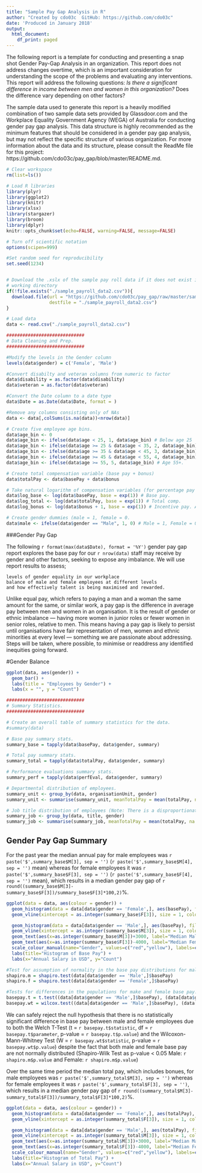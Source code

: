 ```yaml
---
title: "Sample Pay Gap Analysis in R"
author: "Created by cdo03c  GitHub: https://github.com/cdo03c"
date: 'Produced in January 2018'
output:
  html_document:
    df_print: paged
---
```



The following report is a template for conducting and presenting a snap shot Gender Pay-Gap Analysis in an organization.  This report does not address changes overtime, which is an important consideration for understanding the scope of the problems and evaluating any interventions.  This report will address the following questions:
*Is there a significant difference in income between men and women in this organization? 
*Does the difference vary depending on other factors?

The sample data used to generate this report is a heavily modified combination of two sample data sets provided by Glassdoor.com and the Workplace Equality Government Agency (WEGA) of Australia for conducting gender pay gap analysis.  This data structure is highly recommended as the minimum features that should be considered in a gender pay gap analysis, but may not reflect the specific structure of various organization.  For more information about the data and its structure, please consult the ReadMe file for this project: https://github.com/cdo03c/pay_gap/blob/master/README.md.

```r
# Clear workspace
rm(list=ls())

# Load R libraries
library(plyr)
library(ggplot2)
library(knitr)
library(xlsx)
library(stargazer)
library(broom)
library(dplyr)
knitr::opts_chunk$set(echo=FALSE, warning=FALSE, message=FALSE)

# Turn off scientific notation 
options(scipen=999)

#Set random seed for reproducibility
set.seed(1234)


# Download the .xslx of the sample pay roll data if it does not exist in the
# working directory
if(!file.exists("./sample_payroll_data2.csv")){
  download.file(url = "https://github.com/cdo03c/pay_gap/raw/master/sample_payroll_data2.csv",
                destfile = "./sample_payroll_data2.csv")
}

# Load data
data <- read.csv("./sample_payroll_data2.csv")
```




```r
#############################
# Data Cleaning and Prep.
#############################

#Modify the levels in the Gender column
levels(data$gender) = c('Female', 'Male')

#Convert disabilty and veteran columns from numeric to factor
data$disability = as.factor(data$disability)
data$veteran = as.factor(data$veteran)

#Convert the Date column to a date type
data$Date = as.Date(data$Date, format = )

#Remove any columns consisting only of NAs
data <- data[,colSums(is.na(data))<nrow(data)]

# Create five employee age bins.
data$age_bin <- 0
data$age_bin <- ifelse(data$age < 25, 1, data$age_bin) # Below age 25
data$age_bin <- ifelse(data$age >= 25 & data$age < 35, 2, data$age_bin) # Age 25-34.
data$age_bin <- ifelse(data$age >= 35 & data$age < 45, 3, data$age_bin) # Age 35-44.
data$age_bin <- ifelse(data$age >= 45 & data$age < 55, 4, data$age_bin) # Age 45-54.
data$age_bin <- ifelse(data$age >= 55, 5, data$age_bin) # Age 55+.

# Create total compensation variable (base pay + bonus)
data$totalPay <- data$basePay + data$bonus

# Take natural logarithm of compensation variables (for percentage pay gap interpretation in regressions).
data$log_base <- log(data$basePay, base = exp(1)) # Base pay.
data$log_total <- log(data$totalPay, base = exp(1)) # Total comp.
data$log_bonus <- log(data$bonus + 1, base = exp(1)) # Incentive pay. Add 1 to allow for log of 0 bonus values. 

# Create gender dummies (male = 1, female = 0. 
data$male <- ifelse(data$gender == "Male", 1, 0) # Male = 1, Female = 0.

```

###Gender Pay Gap

The following `r format(max(data$Date), format = '%Y')` gender pay gap report explores the base pay for our `r nrow(data)` staff may receive by gender and other factors, seeking to expose any imbalance. We will use report results to assess;

    levels of gender equality in our workplace
    balance of male and female employees at different levels
    and how effectively talent is being maximised and rewarded.


Unlike equal pay, which refers to paying a man and a woman the same amount for the same, or similar work, a pay gap is the difference in average pay between men and women in an organisation. It is the result of gender or ethnic imbalance — having more women in junior roles or fewer women in senior roles, relative to men. This means having a pay gap is likely to persist until organisations have fair representation of men, women and ethnic minorities at every level —
something we are passionate about addressing.  Steps will be taken, where possible, to minimise or readdress any identified inequities going forward.

#Gender Balance
```r
ggplot(data, aes(gender)) +
  geom_bar() +
  labs(title = "Employees by Gender") +
  labs(x = "", y = "Count")
```


```r
#############################
# Summary Statistics. 
#############################

# Create an overall table of summary statistics for the data.
#summary(data)

# Base pay summary stats.
summary_base = tapply(data$basePay, data$gender, summary)

# Total pay summary stats.
summary_total = tapply(data$totalPay, data$gender, summary)

# Performance evaluations summary stats. 
summary_perf = tapply(data$perfEval, data$gender, summary)

# Departmental distribution of employees.
summary_unit <- group_by(data, organisationUnit, gender)
summary_unit <- summarise(summary_unit, meanTotalPay = mean(totalPay, na.rm = TRUE), cnt = sum(!(is.na(organisationUnit))) )# %>% arrange(desc(organisationUnit, gender))

# Job title distribution of employees (Note: There is a disproportionate number of men in Manager and Software Engineer jobs).
summary_job <- group_by(data, title, gender)
summary_job <- summarise(summary_job, meanTotalPay = mean(totalPay, na.rm = TRUE), cnt = sum(!(is.na(title))) ) %>% arrange(desc(title, gender))
```
## Gender Pay Gap Summary

For the past year the median annual pay for male employees was `r paste('$',summary_base$M[3], sep = '')` (`r paste('$',summary_base$M[4], sep = '')` mean) whereas for female employees it was `r paste('$',summary_base$F[3], sep = '')` (`r paste('$',summary_base$F[4], sep = '')` mean), which results in a median gender pay gap of `r round((summary_base$M[3]-summary_base$F[3])/summary_base$F[3]*100,2)`%.

```r
ggplot(data = data, aes(colour = gender)) + 
  geom_histogram(data = data[data$gender == 'Female',], aes(basePay), fill = "red", alpha = 0.4) +
  geom_vline(xintercept = as.integer(summary_base$F[3]), size = 1, colour = "red", linetype = "dashed", alpha = 0.8) +

  geom_histogram(data = data[data$gender == 'Male',], aes(basePay), fill = "yellow", alpha = 0.4) +
  geom_vline(xintercept = as.integer(summary_base$M[3]), size = 1, colour = "yellow", linetype = "dashed", alpha = 0.8) +
  geom_text(aes(x=as.integer(summary_base$M[3])+3000, label="Median Male Annual Salary", y=50), colour="darkgray", angle=90, text=element_text(size=11)) +
  geom_text(aes(x=as.integer(summary_base$F[3])-4000, label="Median Female Annual Salary", y=50), colour="darkgray", angle=90, text=element_text(size=11)) +
  scale_colour_manual(name="Gender", values=c("red","yellow"), labels=c("Female","Male")) +
  labs(title="Histogram of Base Pay") +
  labs(x="Annual Salary in USD", y="Count")
```

```r
#Test for assumption of normality in the base pay distributions for male and female employees
shapiro.m = shapiro.test(data[data$gender == 'Male',]$basePay)
shapiro.f = shapiro.test(data[data$gender == 'Female',]$basePay)

#Tests for differences in the populations for make and female base pay.
basepay.t = t.test((data[data$gender == 'Male',]$basePay), (data[data$gender == 'Female',]$basePay))
basepay.wt = wilcox.test((data[data$gender == 'Male',]$basePay), (data[data$gender == 'Female',]$basePay), conf.int = T, correct = F)
```
We can safely reject the null hypothesis that there is no statistically significant difference in base pay between male and female employees due to both the Welch T-Test (t = `r basepay.t$statistic`, df = `r basepay.t$parameter`, p-value = `r basepay.t$p.value`) and the Wilcoxon-Mann-Whitney Test (W = `r basepay.wt$statistic`, p-value = `r basepay.wt$p.value`) despite the fact that both male and female base pay are not normally distributed (Shapiro-Wilk Test as p-value < 0.05 Male: `r shapiro.m$p.value` and Female: `r shapiro.m$p.value`)


Over the same time period the median total pay, which includes bonues, for male employees was `r paste('$',summary_total$M[3], sep = '')` whereas for female employees it was `r paste('$',summary_total$F[3], sep = '')`, which results in a median gender pay gap of `r round((summary_total$M[3]-summary_total$F[3])/summary_total$F[3]*100,2)`%.

```r
ggplot(data = data, aes(colour = gender)) + 
  geom_histogram(data = data[data$gender == 'Female',], aes(totalPay), fill = "red", alpha = 0.4) +
  geom_vline(xintercept = as.integer(summary_total$F[3]), size = 1, colour = "red", linetype = "dashed", alpha = 0.8) +

  geom_histogram(data = data[data$gender == 'Male',], aes(totalPay), fill = "yellow", alpha = 0.4) +
  geom_vline(xintercept = as.integer(summary_total$M[3]), size = 1, colour = "yellow", linetype = "dashed", alpha = 0.8) +
  geom_text(aes(x=as.integer(summary_total$M[3])+3000, label="Median Male Total Salary", y=50), colour="darkgray", angle=90, text=element_text(size=11)) +
  geom_text(aes(x=as.integer(summary_total$F[3])-4000, label="Median Female Total Salary", y=50), colour="darkgray", angle=90, text=element_text(size=11)) +
  scale_colour_manual(name="Gender", values=c("red","yellow"), labels=c("Female","Male")) +
  labs(title="Histogram of Total Pay") +
  labs(x="Annual Salary in USD", y="Count")
```